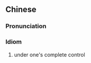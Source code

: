 ==Chinese==
{{zh-forms}}

===Pronunciation===
{{zh-pron
|m=gǔ zhǎng zhī shàng
|cat=id
}}

===Idiom===
{{zh-idiom}}

# under one's complete control